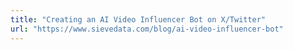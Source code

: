 ---
title: "Creating an AI Video Influencer Bot on X/Twitter"
url: "https://www.sievedata.com/blog/ai-video-influencer-bot"
---

